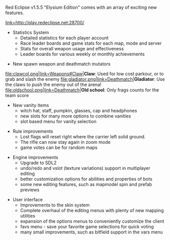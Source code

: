 
Red Eclipse v1.5.5 "Elysium Edition" comes with an array of exciting new features.


[[file:Stats.jpg|link=http://play.redeclipse.net:28700/]]

* Statistics System
** Detailed statistics for each player account
** Race leader boards and game stats for each map, mode and server
** Stats for overall weapon usage and effectiveness
** Leader boards for various weekly or monthly achievements


* New spawn weapon and deathmatch mutators

<gallery>
file:clawcol.png|link=Weapons#Claw|'''Claw''': Used for low cost parkour, or to grab and slash the enemy
file:gladiator.png|link=Deathmatch|'''Gladiator''': Use the claws to push the enemy out of the arena!
file:oldschool.png|link=Deathmatch|'''Old school''': Only frags counts for the team score
</gallery>


* New vanity items
** witch hat, staff, pumpkin, glasses, cap and headphones
** new slots for many more options to combine vanities
** slot based menu for vanity selection


* Rule improvements
** Lost flags will reset right where the carrier left solid ground.
** The rifle can now stay again in zoom mode
** game votes can be for random maps


* Engine improvements
** Upgrade to SDL2
** undo/redo and vslot (texture variations) support in multiplayer editing
** better customization options for abilities and properties of bots
** some new editing features, such as mapmodel spin and prefab previews


* User interface
** Improvements to the skin system
** Complete overhaul of the editing menus with plenty of new mapping utilities
** expansion of the options menus to conveniently customize the client
** favs menu - save your favorite game selections for quick voting
** many small improvements, such as bitfield support in the vars menu